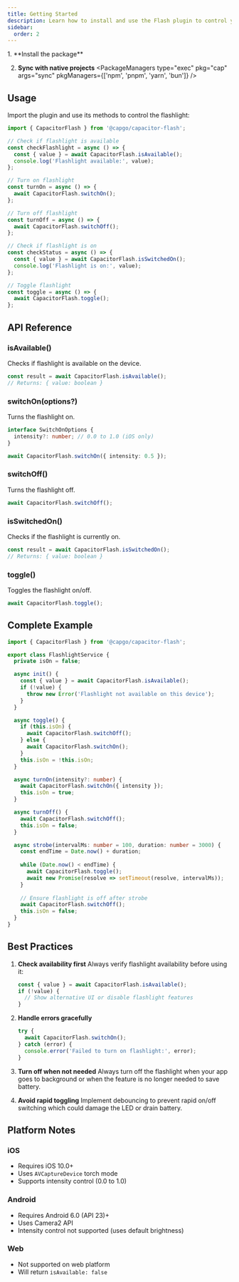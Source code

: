 ```yaml
---
title: Getting Started
description: Learn how to install and use the Flash plugin to control your device's flashlight in your Capacitor app.
sidebar:
  order: 2
---
```



<Steps>
1. **Install the package**
   <PackageManagers pkg="@capgo/capacitor-flash" pkgManagers={['npm', 'pnpm', 'yarn', 'bun']} />

2. **Sync with native projects**
   <PackageManagers type="exec" pkg="cap" args="sync" pkgManagers={['npm', 'pnpm', 'yarn', 'bun']} />
</Steps>

## Usage

Import the plugin and use its methods to control the flashlight:

```typescript
import { CapacitorFlash } from '@capgo/capacitor-flash';

// Check if flashlight is available
const checkFlashlight = async () => {
  const { value } = await CapacitorFlash.isAvailable();
  console.log('Flashlight available:', value);
};

// Turn on flashlight
const turnOn = async () => {
  await CapacitorFlash.switchOn();
};

// Turn off flashlight
const turnOff = async () => {
  await CapacitorFlash.switchOff();
};

// Check if flashlight is on
const checkStatus = async () => {
  const { value } = await CapacitorFlash.isSwitchedOn();
  console.log('Flashlight is on:', value);
};

// Toggle flashlight
const toggle = async () => {
  await CapacitorFlash.toggle();
};
```

## API Reference

### isAvailable()

Checks if flashlight is available on the device.

```typescript
const result = await CapacitorFlash.isAvailable();
// Returns: { value: boolean }
```

### switchOn(options?)

Turns the flashlight on.

```typescript
interface SwitchOnOptions {
  intensity?: number; // 0.0 to 1.0 (iOS only)
}

await CapacitorFlash.switchOn({ intensity: 0.5 });
```

### switchOff()

Turns the flashlight off.

```typescript
await CapacitorFlash.switchOff();
```

### isSwitchedOn()

Checks if the flashlight is currently on.

```typescript
const result = await CapacitorFlash.isSwitchedOn();
// Returns: { value: boolean }
```

### toggle()

Toggles the flashlight on/off.

```typescript
await CapacitorFlash.toggle();
```

## Complete Example

```typescript
import { CapacitorFlash } from '@capgo/capacitor-flash';

export class FlashlightService {
  private isOn = false;

  async init() {
    const { value } = await CapacitorFlash.isAvailable();
    if (!value) {
      throw new Error('Flashlight not available on this device');
    }
  }

  async toggle() {
    if (this.isOn) {
      await CapacitorFlash.switchOff();
    } else {
      await CapacitorFlash.switchOn();
    }
    this.isOn = !this.isOn;
  }

  async turnOn(intensity?: number) {
    await CapacitorFlash.switchOn({ intensity });
    this.isOn = true;
  }

  async turnOff() {
    await CapacitorFlash.switchOff();
    this.isOn = false;
  }

  async strobe(intervalMs: number = 100, duration: number = 3000) {
    const endTime = Date.now() + duration;
    
    while (Date.now() < endTime) {
      await CapacitorFlash.toggle();
      await new Promise(resolve => setTimeout(resolve, intervalMs));
    }
    
    // Ensure flashlight is off after strobe
    await CapacitorFlash.switchOff();
    this.isOn = false;
  }
}
```

## Best Practices

1. **Check availability first**
   Always verify flashlight availability before using it:
   ```typescript
   const { value } = await CapacitorFlash.isAvailable();
   if (!value) {
     // Show alternative UI or disable flashlight features
   }
   ```

2. **Handle errors gracefully**
   ```typescript
   try {
     await CapacitorFlash.switchOn();
   } catch (error) {
     console.error('Failed to turn on flashlight:', error);
   }
   ```

3. **Turn off when not needed**
   Always turn off the flashlight when your app goes to background or when the feature is no longer needed to save battery.

4. **Avoid rapid toggling**
   Implement debouncing to prevent rapid on/off switching which could damage the LED or drain battery.

## Platform Notes

### iOS
- Requires iOS 10.0+
- Uses `AVCaptureDevice` torch mode
- Supports intensity control (0.0 to 1.0)

### Android
- Requires Android 6.0 (API 23)+
- Uses Camera2 API
- Intensity control not supported (uses default brightness)

### Web
- Not supported on web platform
- Will return `isAvailable: false`

